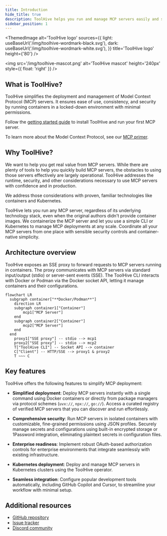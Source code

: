 ```yaml
---
title: Introduction
hide_title: true
description: ToolHive helps you run and manage MCP servers easily and securely.
sidebar_position: 1
---
```



<ThemedImage
  alt='ToolHive logo'
  sources={{
    light: useBaseUrl('/img/toolhive-wordmark-black.svg'),
    dark: useBaseUrl('/img/toolhive-wordmark-white.svg'),
  }}
  title='ToolHive logo'
  height={'80'}
/>
<br />

<img
  src='/img/toolhive-mascot.png'
  alt='ToolHive mascot'
  height='240px'
  style={{ float: 'right' }}
/>

## What is ToolHive?

ToolHive simplifies the deployment and management of Model Context Protocol
(MCP) servers. It ensures ease of use, consistency, and security by running
containers in a locked-down environment with minimal permissions.

Follow the [getting started guide](./tutorials/quickstart.mdx) to install
ToolHive and run your first MCP server.

To learn more about the Model Context Protocol, see our
[MCP primer](./concepts/mcp-primer.md).

## Why ToolHive?

We want to help you get real value from MCP servers. While there are plenty of
tools to help you quickly build MCP servers, the obstacles to using those
servers effectively are largely operational. ToolHive addresses the runtime,
security, and other considerations necessary to use MCP servers with confidence
and in production.

We address those considerations with proven, familiar technologies like
containers and Kubernetes.

ToolHive lets you run any MCP server, regardless of its underlying technology
stack, even when the original authors didn't provide container images. We
containerize the MCP server and let you use a simple CLI or Kubernetes to manage
MCP deployments at any scale. Coordinate all your MCP servers from one place
with sensible security controls and container-native simplicity.

## Architecture overview

ToolHive exposes an SSE proxy to forward requests to MCP servers running in
containers. The proxy communicates with MCP servers via standard input/output
(stdio) or server-sent events (SSE). The ToolHive CLI interacts with Docker or
Podman via the Docker socket API, letting it manage containers and their
configurations.

```mermaid
flowchart LR
  subgraph container["**Docker/Podman**"]
    direction LR
    subgraph container1["Container"]
        mcp1["MCP Server"]
    end
    subgraph container2["Container"]
        mcp2["MCP Server"]
    end
  end
    proxy1["SSE proxy"] -- stdio --> mcp1
    proxy2["SSE proxy"] -- stdio --> mcp2
    T["ToolHive CLI"] -- Socket API --> container
    C["Client"] -- HTTP/SSE --> proxy1 & proxy2
    T ~~~ C
```

## Key features

ToolHive offers the following features to simplify MCP deployment:

- **Simplified deployment**: Deploy MCP servers instantly with a single command
  using Docker containers or directly from package managers via protocol schemes
  (`uvx://`, `npx://`, `go://`). Access a curated registry of verified MCP
  servers that you can discover and run effortlessly.

- **Comprehensive security**: Run MCP servers in isolated containers with
  customizable, fine-grained permissions using JSON profiles. Securely manage
  secrets and configurations using built-in encrypted storage or 1Password
  integration, eliminating plaintext secrets in configuration files.

- **Enterprise readiness**: Implement robust OAuth-based authorization controls
  for enterprise environments that integrate seamlessly with existing
  infrastructure.

- **Kubernetes deployment**: Deploy and manage MCP servers in Kubernetes
  clusters using the ToolHive operator.

- **Seamless integration**: Configure popular development tools automatically,
  including GitHub Copilot and Cursor, to streamline your workflow with minimal
  setup.

## Additional resources

- [GitHub repository](https://github.com/stacklok/toolhive)
- [Issue tracker](https://github.com/stacklok/toolhive/issues)
- [Discord community](https://discord.gg/stacklok)
